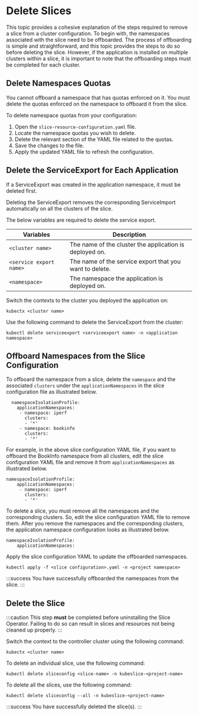 # Delete Slices
This topic provides a cohesive explanation of the steps required to remove a slice from a cluster configuration. To begin with, the namespaces associated with the slice need to be offboarded. The process of offboarding is simple and straightforward, and this topic provides the steps to do so before deleting the slice. However, if the application is installed on multiple clusters within a slice, it is important to note that the offboarding steps must be completed for each cluster.

## Delete Namespaces Quotas
You cannot offboard a namespace that has quotas enforced on it. You must delete the quotas enforced on the namespace to offboard it from the slice.

To delete namespace quotas from your configuration:

1. Open the `slice-resource-configuration.yaml` file.
2. Locate the namespace quotas you wish to delete.
3. Delete the relevant section of the YAML file related to the quotas.
4. Save the changes to the file.
5. Apply the updated YAML file to refresh the configuration.

## Delete the ServiceExport for Each Application
If a ServiceExport was created in the application namespace, it must be deleted first.

Deleting the ServiceExport removes the corresponding ServiceImport automatically on all the clusters of the slice.

The below variables are required to delete the service export.

| Variables | Description |
|-------------------------|--------------------------------------------------------- 
| `<cluster name>` | The name of the cluster the application is deployed on.
| `<service export name>` | The name of the service export that you want to delete.
| `<namespace>` | The namespace the application is deployed on.

Switch the contexts to the cluster you deployed the application on:

```
kubectx <cluster name>
```

Use the following command to delete the ServiceExport from the cluster:

``` 
kubectl delete serviceexport <serviceexport name> -n <application namespace>
```

## Offboard Namespaces from the Slice Configuration 

To offboard the namespace from a slice, delete the `namespace` and the associated 
`clusters` under the `applicationNamespaces` in the slice configuration file as 
illustrated below.

``` 
  namespaceIsolationProfile:
    applicationNamespaces:
     - namespace: iperf
       clusters:
       - '*'
     - namespace: bookinfo
       clusters:
       - '*'
```

For example, in the above slice configuration YAML file, if you want to offboard the 
BookInfo namespace from all clusters, edit the slice configuration YAML file and remove it 
from `applicationNamespaces` as illustrated below.

```
namespaceIsolationProfile:
    applicationNamespaces:
     - namespace: iperf
       clusters:
       - '*'
```

To delete a slice, you must remove all the namespaces and the corresponding clusters. So, 
edit the slice configuration YAML file to remove them. After you remove the namespaces 
and the corresponding clusters, the application namespace configuration looks as 
illustrated below.

``` 
namespaceIsolationProfile:
    applicationNamespaces:
```

Apply the slice configuration YAML to update the offboarded namespaces.

``` 
kubectl apply -f <slice configuration>.yaml -n <project namespace>
```

:::success
You have successfully offboarded the namespaces from the slice.
:::

## Delete the Slice

:::caution
This step **must** be completed before uninstalling the Slice Operator. Failing to do so 
can result in slices and resources not being cleaned up properly.
:::

Switch the context to the controller cluster using the following command:

```
kubectx <cluster name>
```

To delete an individual slice, use the following command:

```
kubectl delete sliceconfig <slice-name> -n kubeslice-<project-name>
```

To delete all the slices, use the following command:

``` 
kubectl delete sliceconfig --all -n kubeslice-<project-name>
```

:::success
You have successfully deleted the slice(s).
:::